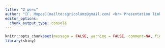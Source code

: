 ```yaml
---
title: "2 день"
author: "[Г. Мороз](mailto:agricolamz@gmail.com) <br> Presentation link:"
editor_options: 
  chunk_output_type: console
---
```


```r
knitr::opts_chunk$set(message = FALSE, warning = FALSE, comment=NA, fig.width=8, fig.height=3.4)
library(shiny)
```

